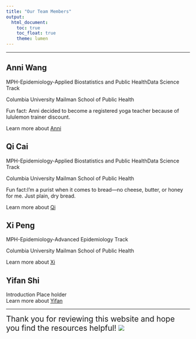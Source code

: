 ```yaml
---
title: "Our Team Members"
output: 
  html_document:
    toc: true
    toc_float: true
    theme: lumen
---
```


----------------

## **Anni Wang**
MPH-Epidemiology-Applied Biostatistics and Public HealthData Science Track

Columbia University Mailman School of Public Health

Fun fact: Anni decided to become a registered yoga teacher because of lululemon trainer discount.

Learn more about [Anni](https://aw2468.github.io/)

## **Qi Cai**
MPH-Epidemiology-Applied Biostatistics and Public HealthData Science Track

Columbia University Mailman School of Public Health

Fun fact:I’m a purist when it comes to bread—no cheese, butter, or honey for me. Just plain, dry bread.

Learn more about [Qi](https://cathy237-cq.github.io)

## **Xi Peng**
MPH-Epidemiology-Advanced Epidemiology Track

Columbia University Mailman School of Public Health

Learn more about [Xi](https://xiii11.github.io/)

## **Yifan Shi**
Introduction Place holder<br>
Learn more about [Yifan](website link place holder)

---

<span style="font-size: 1.5em;"> Thank you for reviewing this website and hope you find the resources helpful!
![](Pics/giphy (1).webp)